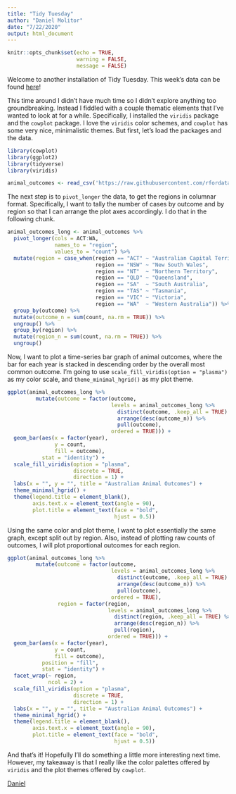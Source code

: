 ---
title: "Tidy Tuesday"
author: "Daniel Molitor"
date: "7/22/2020"
output: html_document
---

```{r setup, include=FALSE}
knitr::opts_chunk$set(echo = TRUE,
                      warning = FALSE,
                      message = FALSE)
```
Welcome to another installation of Tidy Tuesday. This week's data can be found [here](https://github.com/rfordatascience/tidytuesday/blob/master/data/2020/2020-07-21/readme.md)! 

This time around I didn't have much time so I didn't explore anything too groundbreaking. Instead I fiddled with a couple
thematic elements that I've wanted to look at for a while. Specifically, I installed the `viridis` package and the `cowplot` package.
I love the `viridis` color schemes, and `cowplot` has some very nice, minimalistic themes. But first, let's load the packages
and the data.
```{r}
library(cowplot)
library(ggplot2)
library(tidyverse)
library(viridis)

animal_outcomes <- read_csv('https://raw.githubusercontent.com/rfordatascience/tidytuesday/master/data/2020/2020-07-21/animal_outcomes.csv')
```

The next step is to `pivot_longer` the data, to get the regions in columnar format. Specifically, I want to tally the number of cases by
outcome and by region so that I can arrange the plot axes accordingly. I do that in the following chunk.
```{r}
animal_outcomes_long <- animal_outcomes %>%
  pivot_longer(cols = ACT:WA,
               names_to = "region",
               values_to = "count") %>%
  mutate(region = case_when(region == "ACT" ~ "Australian Capital Territory",
                            region == "NSW" ~ "New South Wales",
                            region == "NT"  ~ "Northern Territory",
                            region == "QLD" ~ "Queensland",
                            region == "SA"  ~ "South Australia",
                            region == "TAS" ~ "Tasmania",
                            region == "VIC" ~ "Victoria",
                            region == "WA"  ~ "Western Australia")) %>%
  group_by(outcome) %>%
  mutate(outcome_n = sum(count, na.rm = TRUE)) %>%
  ungroup() %>%
  group_by(region) %>%
  mutate(region_n = sum(count, na.rm = TRUE)) %>%
  ungroup()
```

Now, I want to plot a time-series bar graph of animal outcomes, where the bar for each year is stacked in descending order by the overall most common outcome.
I'm going to use `scale_fill_viridis(option = "plasma")` as my color scale, and `theme_minimal_hgrid()` as my plot theme.
```{r dpi=200}
ggplot(animal_outcomes_long %>%
         mutate(outcome = factor(outcome,
                                 levels = animal_outcomes_long %>%
                                   distinct(outcome, .keep_all = TRUE) %>%
                                   arrange(desc(outcome_n)) %>%
                                   pull(outcome),
                                 ordered = TRUE))) +
  geom_bar(aes(x = factor(year),
               y = count,
               fill = outcome),
           stat = "identity") +
  scale_fill_viridis(option = "plasma",
                     discrete = TRUE,
                     direction = 1) +
  labs(x = "", y = "", title = "Australian Animal Outcomes") +
  theme_minimal_hgrid() +
  theme(legend.title = element_blank(),
        axis.text.x = element_text(angle = 90),
        plot.title = element_text(face = "bold",
                                  hjust = 0.5))
```

Using the same color and plot theme, I want to plot essentially the same graph, except split out by region. Also, instead of plotting raw counts of outcomes,
I will plot proportional outcomes for each region.
```{r dpi=200}
ggplot(animal_outcomes_long %>%
         mutate(outcome = factor(outcome,
                                 levels = animal_outcomes_long %>%
                                   distinct(outcome, .keep_all = TRUE) %>%
                                   arrange(desc(outcome_n)) %>%
                                   pull(outcome),
                                 ordered = TRUE),
                region = factor(region,
                                levels = animal_outcomes_long %>%
                                  distinct(region, .keep_all = TRUE) %>%
                                  arrange(desc(region_n)) %>%
                                  pull(region),
                                ordered = TRUE))) +
  geom_bar(aes(x = factor(year),
               y = count,
               fill = outcome),
           position = "fill",
           stat = "identity") +
  facet_wrap(~ region,
             ncol = 2) +
  scale_fill_viridis(option = "plasma",
                     discrete = TRUE,
                     direction = 1) +
  labs(x = "", y = "", title = "Australian Animal Outcomes") +
  theme_minimal_hgrid() +
  theme(legend.title = element_blank(),
        axis.text.x = element_text(angle = 90),
        plot.title = element_text(face = "bold",
                                  hjust = 0.5))
```

And that's it! Hopefully I'll do something a little more interesting next time. However, my takeaway is that I really like the color palettes offered by
`viridis` and the plot themes offered by `cowplot`.

[Daniel](https://dmolitor.com)